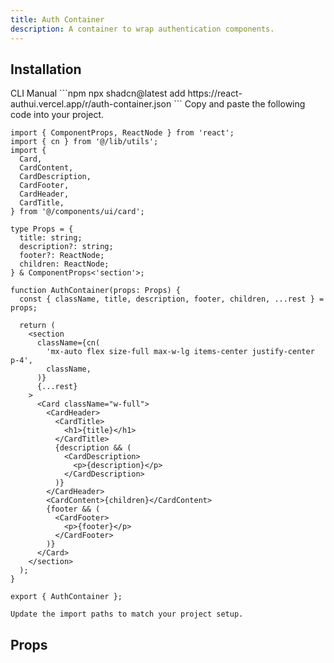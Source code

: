 ```yaml
---
title: Auth Container
description: A container to wrap authentication components.
---
```


<PreviewComponent name="auth-container" />

## Installation
<Tabs defaultValue="CLI">
  <TabsList>
    <TabsTrigger value="CLI">CLI</TabsTrigger>
    <TabsTrigger value="Manual">Manual</TabsTrigger>
  </TabsList>
  <TabsContent value="CLI">
    ```npm
    npx shadcn@latest add https://react-authui.vercel.app/r/auth-container.json
    ```
  </TabsContent>
  <TabsContent value="Manual">
    Copy and paste the following code into your project.

```tsx title="auth-container.tsx"
import { ComponentProps, ReactNode } from 'react';
import { cn } from '@/lib/utils';
import {
  Card,
  CardContent,
  CardDescription,
  CardFooter,
  CardHeader,
  CardTitle,
} from '@/components/ui/card';

type Props = {
  title: string;
  description?: string;
  footer?: ReactNode;
  children: ReactNode;
} & ComponentProps<'section'>;

function AuthContainer(props: Props) {
  const { className, title, description, footer, children, ...rest } = props;

  return (
    <section
      className={cn(
        'mx-auto flex size-full max-w-lg items-center justify-center p-4',
        className,
      )}
      {...rest}
    >
      <Card className="w-full">
        <CardHeader>
          <CardTitle>
            <h1>{title}</h1>
          </CardTitle>
          {description && (
            <CardDescription>
              <p>{description}</p>
            </CardDescription>
          )}
        </CardHeader>
        <CardContent>{children}</CardContent>
        {footer && (
          <CardFooter>
            <p>{footer}</p>
          </CardFooter>
        )}
      </Card>
    </section>
  );
}

export { AuthContainer };

```

    Update the import paths to match your project setup.
  </TabsContent>
</Tabs>

## Props

<AutoTypeTable type="{ prop1: string }" />

